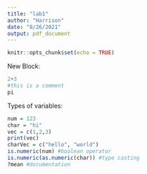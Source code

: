 ```yaml
---
title: "lab1"
author: "Harrison"
date: "8/26/2021"
output: pdf_document
---
```


```r
knitr::opts_chunk$set(echo = TRUE)
```

New Block:
```r
2+3
#this is a comment
pi
```

Types of variables:
```r
num = 123
char = "hi"
vec = c(1,2,3)
print(vec)
charVec = c("hello", "world")
is.numeric(num) #boolean operator
is.numeric(as.numeric(char)) #type casting
?mean #documentation
```